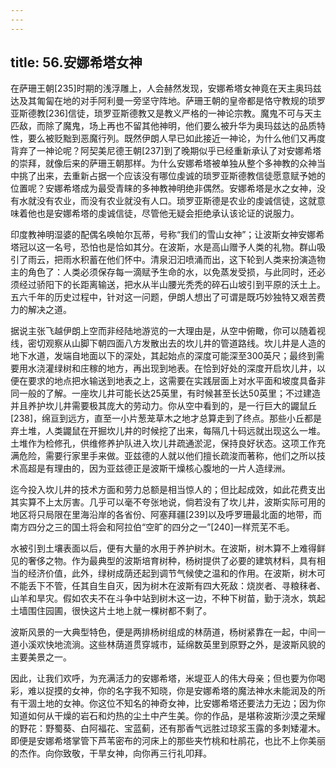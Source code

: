 ```yaml
---
---
---
```

title: 56.安娜希塔女神
---




在萨珊王朝[235]时期的浅浮雕上，人会赫然发现，安娜希塔女神竟在天主奥玛兹达及其匍匐在地的对手阿利曼一旁坚守阵地。萨珊王朝的皇帝都是恪守教规的琐罗亚斯德教[236]信徒，琐罗亚斯德教又是教义严格的一神论宗教。魔鬼不可与天主匹敌，而除了魔鬼，场上再也不留其他神明，他们要么被升华为奥玛兹达的品质特性，要么被贬黜到恶魔行列。既然伊朗人早已如此接近一神论，为什么他们又再度背弃了一神论呢？阿契美尼德王朝[237]到了晚期似乎已经重新承认了对安娜希塔的崇拜，就像后来的萨珊王朝那样。为什么安娜希塔被单独从整个多神教的众神当中挑了出来，去重新占据一个应该没有哪位虔诚的琐罗亚斯德教信徒愿意赋予她的位置呢？安娜希塔成为最受青睐的多神教神明绝非偶然。安娜希塔是水之女神，没有水就没有农业，而没有农业就没有人口。琐罗亚斯德是农业的虔诚信徒，这就意味着他也是安娜希塔的虔诚信徒，尽管他无疑会拒绝承认该论证的说服力。

印度教神明湿婆的配偶名唤帕尔瓦蒂，号称“我们的雪山女神”；让波斯女神安娜希塔冠以这一名号，恐怕也是恰如其分。在波斯，水是高山赠予人类的礼物。群山吸引了雨云，把雨水积蓄在他们怀中。清泉汩汩喷涌而出，这下轮到人类来扮演造物主的角色了：人类必须保存每一滴赋予生命的水，以免蒸发受损，与此同时，还必须经过骄阳下的长距离输送，把水从半山腰光秃秃的碎石山坡引到平原的沃土上。五六千年的历史过程中，针对这一问题，伊朗人想出了可谓是既巧妙独特又艰苦费力的解决之道。

据说主张飞越伊朗上空而非经陆地游览的一大理由是，从空中俯瞰，你可以随着视线，密切观察从山脚下朝四面八方发散出去的坎儿井的管道路线。坎儿井是人造的地下水道，发端自地面以下的深处，其起始点的深度可能深至300英尺；最终到需要用水浇灌绿树和庄稼的地方，再出现到地表。在恰到好处的深度开启坎儿井，以便在要求的地点把水输送到地表之上，这需要在实践层面上对水平面和坡度具备非同一般的了解。一座坎儿井可能长达25英里，有时候甚至长达50英里；不过建造并且养护坎儿井需要极其庞大的劳动力。你从空中看到的，是一行巨大的鼹鼠丘[238]，绵亘到远方，直至一小片葱茏草木之地才总算走到了终点。那些小丘都是弃土堆，人类鼹鼠在开掘坎儿井的时候挖了出来，每隔几十码远就出现这么一堆。土堆作为检修孔，供维修养护队进入坎儿井疏通淤泥，保持良好状态。这项工作充满危险，需要行家里手来做。亚兹德的人就以他们擅长疏浚而著称，他们之所以技术高超是有理由的，因为亚兹德正是波斯干燥核心腹地的一片人造绿洲。

迄今投入坎儿井的技术方面和劳力总额是相当惊人的；但比起成效，如此花费支出其实算不上太厉害。几乎可以毫不夸张地说，倘若没有了坎儿井，波斯实际可用的地区将只局限在里海沿岸的各省份、阿塞拜疆[239]以及呼罗珊最北面的地带，而南方四分之三的国土将会和阿拉伯“空旷的四分之一”[240]一样荒芜不毛。

水被引到土壤表面以后，便有大量的水用于养护树木。在波斯，树木算不上难得鲜见的奢侈之物。作为最典型的波斯培育树种，杨树提供了必要的建筑材料，具有相当的经济价值，此外，绿树成荫还起到调节气候使之温和的作用。在波斯，树木可不能丢下不管，任其自生自灭，因为树木在波斯有四大死敌：烧炭者、寻粮秣者、山羊和旱灾。假如农夫不在斗争中站到树木这一边，不种下树苗，勤于浇水，筑起土墙围住园圃，很快这片土地上就一棵树都不剩了。

波斯风景的一大典型特色，便是两排杨树组成的林荫道，杨树紧靠在一起，中间一道小溪欢快地流淌。这些林荫道贯穿城市，延绵数英里到原野之外，是波斯风貌的主要美景之一。

因此，让我们欢呼，为充满活力的安娜希塔，米堤亚人的伟大母亲；但也要为你喝彩，难以捉摸的女神，你的名字我不知晓，你是安娜希塔的魔法神水未能润及的所有干涸土地的女神。你这位不知名的神奇女神，比安娜希塔还要法力无边；因为你知道如何从干燥的岩石和灼热的尘土中产生美。你的作品，是堪称波斯沙漠之荣耀的野花：野蜀葵、白阿福花、宝蓝蓟，还有那香气远胜过琼浆玉露的多刺矮灌木。即便是安娜希塔掌管下芦苇密布的河床上的那些夹竹桃和杜鹃花，也比不上你美丽的杰作。向你致敬，干旱女神，向你再三行礼叩拜。